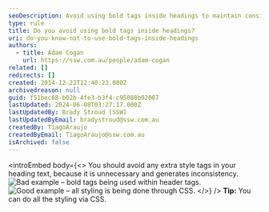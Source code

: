 ```yaml
---
seoDescription: Avoid using bold tags inside headings to maintain consistency and improve readability.
type: rule
title: Do you avoid using bold tags inside headings?
uri: do-you-know-not-to-use-bold-tags-inside-headings
authors:
  - title: Adam Cogan
    url: https://ssw.com.au/people/adam-cogan
related: []
redirects: []
created: 2014-12-22T12:40:23.000Z
archivedreason: null
guid: f51bec68-b02b-4fe3-b3f4-c95088b02007
lastUpdated: 2024-06-08T03:27:17.000Z
lastUpdatedBy: Brady Stroud [SSW]
lastUpdatedByEmail: bradystroud@ssw.com.au
createdBy: TiagoAraujo
createdByEmail: TiagoAraujo@ssw.com.au
isArchived: false
---
```


<introEmbed
  body={<>
You should avoid any extra style tags in your heading text, because it is unnecessary and generates inconsistency.
![Bad example – bold tags being used within header tags.](/uploads/rules/do-you-know-not-to-use-bold-tags-inside-headings/heading-with-bold-tags.png)
![Good example – all styling is being done through CSS.](/uploads/rules/do-you-know-not-to-use-bold-tags-inside-headings/heading-styled-with-css.png)
  </>}
/>
**Tip:** You can do all the styling via CSS.
